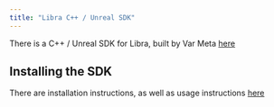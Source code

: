 ```yaml
---
title: "Libra C++ / Unreal SDK"
---
```


There is a C++ / Unreal SDK for Libra, built by Var Meta [here](https://github.com/VAR-META-Tech/Libra-Cpp-SDK/)

## Installing the SDK

There are installation instructions, as well as usage instructions [here](https://github.com/VAR-META-Tech/Libra-Cpp-SDK/?tab=readme-ov-file#installation-guide)
